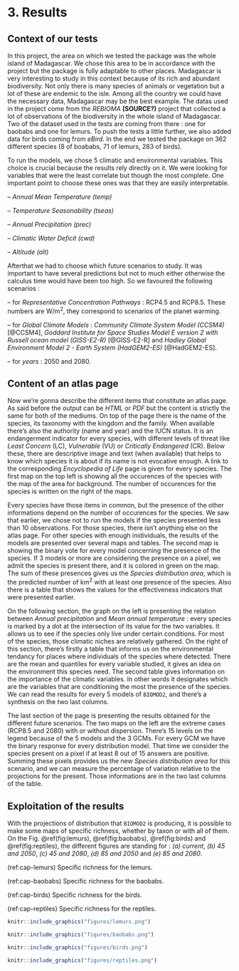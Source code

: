 # 3. Results

## Context of our tests

In this project, the area on which we tested the package was the whole island of Madagascar. We chose this area to be in accordance with the project but the package is fully adaptable to other places. Madagascar is very interesting to study in this context because of its rich and abundant biodiversity. Not only there is many species of animals or vegetation but a lot of these are endemic to the isle. Among all the country we could have the necessary data, Madagascar may be the best example. The datas used in the project come from the *REBIOMA* **(SOURCE?)** project that collected a lot of observations of the biodiversity in the whole island of Madagascar. Two of the dataset used in the tests are coming from there : one for baobabs and one for lemurs. To push the tests a little further, we also added data for birds coming from *eBird*. In the end we tested the package on 362 different species (8 of boababs, 71 of lemurs, 283 of birds).

To run the models, we chose 5 climatic and environmental variables. This choice is crucial because the results rely directly on it. We were looking for variables that were the least correlate but though the most complete. One important point to choose these ones was that they are easily interpretable.

-- *Annual Mean Temperature (temp)*

-- *Temperature Seasonability (tseas)*

-- *Annual Precipitation (prec)*

-- *Climatic Water Deficit (cwd)*

-- *Altitude (alt)*

Afterthat we had to choose which future scenarios to study. It was important to have several predictions but not to much either otherwise the calculus time would have been too high. So we favoured the following scenarios :

-- for *Representative Concentration Pathways* : RCP4.5 and RCP8.5. These numbers are W/m^2^, they correspond to scenarios of the planet warming.   

-- for *Global Climate Models* : *Community Climate System Model (CCSM4)* [@CCSM4], *Goddard Institute for Space Studies Model E version 2 with Russell ocean model (GISS-E2-R)* [@GISS-E2-R] and *Hadley Global Environment Model 2 - Earth System (HadGEM2-ES)* [@HadGEM2-ES].

-- for *years* : 2050 and 2080.


## Content of an atlas page

Now we're gonna describe the different items that constitute an atlas page. As said before the output can be *HTML* or *PDF* but the content is strictly the same for both of the mediums. On top of the page there is the name of the species, its taxonomy with the kingdom and the family. When available there's also the authority (name and year) and the IUCN status. It is an endangerment indicator for every species, with different levels of threat like *Least Concern* (LC), *Vulnerable* (VU) or *Critically Endangered* (CR). Below these, there are descriptive image and text (when available) that helps to know which species it is about if its name is not evocative enough. A link to the corresponding *Encyclopedia of Life* page is given for every species. The first map on the top left is showing all the occurences of the species with the map of the area for background. The number of occurences for the species is written on the right of the maps.

Every species have those items in common, but the presence of the other informations depend on the number of occurences for the species. We saw that earlier, we chose not to run the models if the species presented less than 10 observations. For those species, there isn't anything else on the atlas page. For other species with enough inidividuals, the results of the models are presented over several maps and tables. The second map is showing the binary vote for every model concerning the presence of the species. If 3 models or more are considering the presence on a pixel, we admit the species is present there, and it is colored in green on the map. The sum of these presences gives us the *Species distribution area*, which is the predicted number of km^2^ with at least one presence of the species. Also there is a table that shows the values for the effectiveness indicators that were presented earlier. 

On the following section, the graph on the left is presenting the relation between *Annual precipitation* and *Mean annual temperature* : every species is marked by a dot at the intersection of its value for the two variables. It allows us to see if the species only live under certain conditions. For most of the species, those climatic niches are  relatively gathered. On the right of this section, there's firstly a table that informs us on the environmental tendancy for places where individuals of the species where detected. There are the mean and quantiles for every variable studied, it gives an idea on the environment this species need. The second table gives information on the importance of the climatic variables. In other words it designates which are the variables that are conditioning the most the presence of the species. We can read the results for every 5 models of `BIOMOD2`, and there's a synthesis on the two last columns.

The last section of the page is presenting the results obtained for the different future scenarios. The two maps on the left are the extreme cases (RCP8.5 and 2080) with or without dispersion. There's 15 levels on the legend because of the 5 models and the 3 GCMs. For every GCM we have the binary response for every distribution model. That time we consider the species present on a pixel if at least 8 out of 15 answers are positive. Summing these pixels provides us the new *Species distribution area* for this scenario, and we can measure the percentage of variation relative to the projections for the present. Those informations are in the two last columns of the table. 

## Exploitation of the results

With the projections of distribution that `BIOMOD2` is producing, it is possible to make some maps of specific richness, whether by taxon or with all of them. On the Fig. \@ref(fig:lemurs), \@ref(fig:baobabs), \@ref(fig:birds) and \@ref(fig:reptiles), the different figures are standing for : *(a) current*, *(b) 45 and 2050*, *(c) 45 and 2080*, *(d) 85 and 2050* and *(e) 85 and 2080*. 

(ref:cap-lemurs) Specific richness for the lemurs.

(ref:cap-baobabs) Specific richness for the baobabs.

(ref:cap-birds) Specific richness for the birds.

(ref:cap-reptiles) Specific richness for the reptiles.

```r
knitr::include_graphics("figures/lemurs.png")
```
```r
knitr::include_graphics("figures/baobabs.png")
```
```r
knitr::include_graphics("figures/birds.png")
```
```r
knitr::include_graphics("figures/reptiles.png")
```